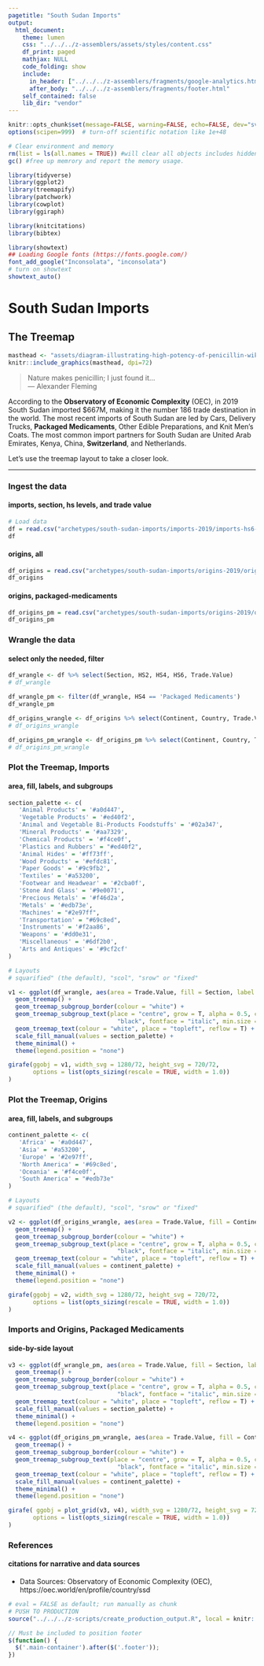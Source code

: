 ```yaml
---
pagetitle: "South Sudan Imports"
output:
  html_document:
    theme: lumen
    css: "../../../z-assemblers/assets/styles/content.css"
    df_print: paged
    mathjax: NULL
    code_folding: show
    include:
      in_header: ["../../../z-assemblers/fragments/google-analytics.html", "../../../z-assemblers/fragments/header.html"]
      after_body: "../../../z-assemblers/fragments/footer.html"
    self_contained: false
    lib_dir: "vendor"
---
```


```r

knitr::opts_chunk$set(message=FALSE, warning=FALSE, echo=FALSE, dev="svg")
options(scipen=999)  # turn-off scientific notation like 1e+48

# Clear environment and memory
rm(list = ls(all.names = TRUE)) #will clear all objects includes hidden objects.
gc() #free up memrory and report the memory usage.

library(tidyverse)
library(ggplot2)
library(treemapify)
library(patchwork)
library(cowplot)
library(ggiraph)

library(knitcitations)
library(bibtex)

library(showtext)
## Loading Google fonts (https://fonts.google.com/)
font_add_google("Inconsolata", "inconsolata")
# turn on showtext
showtext_auto()

```

# South Sudan Imports
## The Treemap

```r

masthead <- "assets/diagram-illustrating-high-potency-of-penicillin-wiki-commons.jpg"
knitr::include_graphics(masthead, dpi=72)

```

> Nature makes penicillin; I just found it...\
--- Alexander Fleming\

According to the __Observatory of Economic Complexity__ (OEC), in 2019 South Sudan imported $667M, making it the number 186 trade destination in the world. The most recent imports of South Sudan are led by Cars, Delivery Trucks, __Packaged Medicaments__, Other Edible Preparations, and Knit Men's Coats. The most common import partners for South Sudan are United Arab Emirates, Kenya, China, __Switzerland__, and Netherlands.

Let's use the treemap layout to take a closer look.

***

### Ingest the data
#### imports, section, hs levels, and trade value

```r

# Load data
df = read.csv("archetypes/south-sudan-imports/imports-2019/imports-hs6-2019.csv", header = TRUE, stringsAsFactors = TRUE)  # 
df

```

<p></p>
#### origins, all


```r

df_origins = read.csv("archetypes/south-sudan-imports/origins-2019/origins-2019.csv", header = TRUE, stringsAsFactors = TRUE)  # 
df_origins

```

<p></p>
#### origins, packaged-medicaments


```r

df_origins_pm = read.csv("archetypes/south-sudan-imports/origins-2019/origins-of-packaged-medicaments-2019.csv", header = TRUE, stringsAsFactors = TRUE)  # 
df_origins_pm

```


### Wrangle the data
#### select only the needed, filter


```r

df_wrangle <- df %>% select(Section, HS2, HS4, HS6, Trade.Value)
# df_wrangle

df_wrangle_pm <- filter(df_wrangle, HS4 == 'Packaged Medicaments')
df_wrangle_pm

df_origins_wrangle <- df_origins %>% select(Continent, Country, Trade.Value)
# df_origins_wrangle

df_origins_pm_wrangle <- df_origins_pm %>% select(Continent, Country, Trade.Value)
# df_origins_pm_wrangle

```


### Plot the Treemap, Imports
#### area, fill, labels, and subgroups


```r

section_palette <- c(
   'Animal Products' = '#a0d447',
   'Vegetable Products' = '#ed40f2',
   'Animal and Vegetable Bi-Products Foodstuffs' = '#02a347',
   'Mineral Products' = '#aa7329',
   'Chemical Products' = '#f4ce0f',
   'Plastics and Rubbers' = "#ed40f2",
   'Animal Hides' = '#ff73ff',
   'Wood Products' = '#efdc81',
   'Paper Goods' = '#9c9fb2',
   'Textiles' = '#a53200',
   'Footwear and Headwear' = '#2cba0f',
   'Stone And Glass' = '#9e0071',
   'Precious Metals' = '#f46d2a',
   'Metals' = '#edb73e',
   'Machines' = "#2e97ff",
   'Transportation' = "#69c8ed",
   'Instruments' = '#f2aa86',
   'Weapons' = '#dd0e31',
   'Miscellaneous' = '#6df2b0',
   'Arts and Antiques' = '#9cf2cf'
)

# Layouts
# squarified" (the default), "scol", "srow" or "fixed"

v1 <- ggplot(df_wrangle, aes(area = Trade.Value, fill = Section, label = HS6, subgroup = Section)) +
  geom_treemap() +
  geom_treemap_subgroup_border(colour = "white") +
  geom_treemap_subgroup_text(place = "centre", grow = T, alpha = 0.5, colour =
                               "black", fontface = "italic", min.size = 0) +
  geom_treemap_text(colour = "white", place = "topleft", reflow = T) +
  scale_fill_manual(values = section_palette) +
  theme_minimal() +
  theme(legend.position = "none")

girafe(ggobj = v1, width_svg = 1280/72, height_svg = 720/72,
       options = list(opts_sizing(rescale = TRUE, width = 1.0))
)


```


### Plot the Treemap, Origins
#### area, fill, labels, and subgroups


```r

continent_palette <- c(
   'Africa' = '#a0d447',
   'Asia' = '#a53200',
   'Europe' = '#2e97ff',
   'North America' = '#69c8ed',
   'Oceania' = '#f4ce0f',
   'South America' = "#edb73e"
)

# Layouts
# squarified" (the default), "scol", "srow" or "fixed"

v2 <- ggplot(df_origins_wrangle, aes(area = Trade.Value, fill = Continent, label = Country, subgroup = Continent)) +
  geom_treemap() +
  geom_treemap_subgroup_border(colour = "white") +
  geom_treemap_subgroup_text(place = "centre", grow = T, alpha = 0.5, colour =
                               "black", fontface = "italic", min.size = 0) +
  geom_treemap_text(colour = "white", place = "topleft", reflow = T) +
  scale_fill_manual(values = continent_palette) +
  theme_minimal() +
  theme(legend.position = "none")

girafe(ggobj = v2, width_svg = 1280/72, height_svg = 720/72,
       options = list(opts_sizing(rescale = TRUE, width = 1.0))
)

```


### Imports and Origins, Packaged Medicaments
#### side-by-side layout


```r

v3 <- ggplot(df_wrangle_pm, aes(area = Trade.Value, fill = Section, label = HS6, subgroup = Section)) +
  geom_treemap() +
  geom_treemap_subgroup_border(colour = "white") +
  geom_treemap_subgroup_text(place = "centre", grow = T, alpha = 0.5, colour =
                               "black", fontface = "italic", min.size = 0) +
  geom_treemap_text(colour = "white", place = "topleft", reflow = T) +
  scale_fill_manual(values = section_palette) +
  theme_minimal() +
  theme(legend.position = "none")

v4 <- ggplot(df_origins_pm_wrangle, aes(area = Trade.Value, fill = Continent, label = Country, subgroup = Continent)) +
  geom_treemap() +
  geom_treemap_subgroup_border(colour = "white") +
  geom_treemap_subgroup_text(place = "centre", grow = T, alpha = 0.5, colour =
                               "black", fontface = "italic", min.size = 0) +
  geom_treemap_text(colour = "white", place = "topleft", reflow = T) +
  scale_fill_manual(values = continent_palette) +
  theme_minimal() +
  theme(legend.position = "none")

girafe( ggobj = plot_grid(v3, v4), width_svg = 1280/72, height_svg = 720/72,
       options = list(opts_sizing(rescale = TRUE, width = 1.0))
)

```



### References
#### citations for narrative and data sources

* Data Sources: Observatory of Economic Complexity (OEC), https://oec.world/en/profile/country/ssd


```r

# eval = FALSE as default; run manually as chunk
# PUSH TO PRODUCTION
source("../../../z-scripts/create_production_output.R", local = knitr::knit_global())

```


```js

// Must be included to position footer
$(function() {
  $('.main-container').after($('.footer'));
})

```
